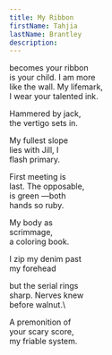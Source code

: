 ```yaml
---
title: My Ribbon
firstName: Tahjia
lastName: Brantley
description:
---
```


becomes your ribbon\
is your child. I am more\
like the wall. My lifemark,\
I wear your talented ink.

Hammered by jack,\
the vertigo sets in.

My fullest slope\
lies with Jill, I\
flash primary.

First meeting is\
last. The opposable,\
is green —both\
hands so ruby.

My body as\
scrimmage,\
a coloring book.

I zip my denim past\
my forehead

but the serial rings\
sharp. Nerves knew\
before walnut.\

A premonition of\
your scary score,\
my friable system.

